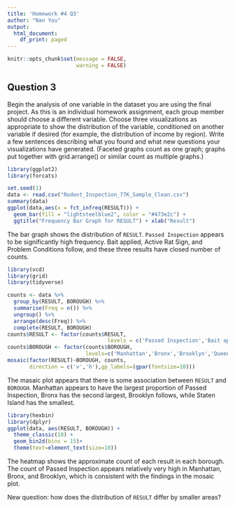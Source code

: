 ```yaml
---
title: 'Homework #4 Q3'
author: "Nan You"
output:
  html_document:
    df_print: paged
---
```


```r
knitr::opts_chunk$set(message = FALSE,
                      warning = FALSE)
```

## Question 3

Begin the analysis of one variable in the dataset you are using the final project.  As this is an individual homework assignment, each group member should choose a different variable. Choose three visualizations as appropriate to show the distribution of the variable, conditioned on another variable if desired (for example, the distribution of income by region).  Write a few sentences describing what you found and what new questions your visualizations have generated. (Faceted graphs count as one graph; graphs put together with grid.arrange() or similar count as multiple graphs.)   

      
```r
library(ggplot2)
library(forcats)

set.seed(1)
data <- read.csv("Rodent_Inspection_77K_Sample_Clean.csv")
summary(data)
ggplot(data,aes(x = fct_infreq(RESULT))) +
  geom_bar(fill = "lightsteelblue2", color = "#473e2c") +
  ggtitle("Frequency Bar Graph for RESULT") + xlab("Result")

```

The bar graph shows the distribution of `RESULT`. `Passed Inspection` appears to be significantly high frequency. Bait applied, Active Rat Sign, and Problem Conditions follow, and these three results have closed number of counts.  


```r
library(vcd)
library(grid)
library(tidyverse)

counts <- data %>%
  group_by(RESULT, BOROUGH) %>%
  summarise(Freq = n()) %>%
  ungroup() %>%
  arrange(desc(Freq)) %>%
  complete(RESULT, BOROUGH)
counts$RESULT <- factor(counts$RESULT, 
                                levels = c('Passed Inspection','Bait applied','Active Rat Sign','Problem Conditions','Monitoring visit','Cleanup done'))
counts$BOROUGH <- factor(counts$BOROUGH,
                         levels=c('Manhattan','Bronx','Brooklyn','Queens','Staten Island'))
mosaic(factor(RESULT)~BOROUGH, counts,
       direction = c('v','h'),gp_labels=(gpar(fontsize=10)))
```

The masaic plot appears that there is some association between `RESULT` and `BOROUGH`. Manhattan appears to have the largest proportion of Passed Inspection, Bronx has the second largest, Brooklyn follows, while Staten Island has the smallest.  


```r
library(hexbin) 
library(dplyr)
ggplot(data, aes(RESULT, BOROUGH)) + 
  theme_classic(18) + 
  geom_bin2d(bins = 15)+
  theme(text=element_text(size=10))
```

The heatmap shows the approximate count of each result in each borough. The count of Passed Inspection appears relatively very high in Manhattan, Bronx, and Brooklyn, which is consistent with the findings in the mosaic plot. 

New question: how does the distribution of `RESULT` differ by smaller areas?
